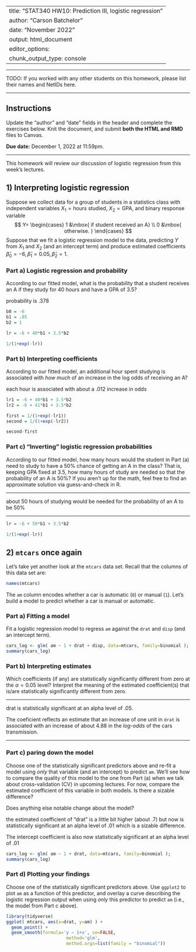 
---
title: "STAT340 HW10: Prediction III, logistic regression"
author: "Carson Batchelor"
date: "November 2022"
output: html_document
editor_options: 
  chunk_output_type: console
---

***

TODO: If you worked with any other students on this homework, please list their names and NetIDs here.

***

## Instructions

Update the "author" and "date" fields in the header and
complete the exercises below.
Knit the document, and submit **both the HTML and RMD** files to Canvas.

__Due date:__ December 1, 2022 at 11:59pm.

---

This homework will review our discussion of logistic regression from this week's lectures.

## 1) Interpreting logistic regression

Suppose we collect data for a group of students in a statistics class with independent variables $X_{1}=\text{hours studied}$, $X_{2}=\text{GPA}$, and binary response variable
$$
Y= \begin{cases} 1 &\mbox{ if student received an A} \\
  0 &\mbox{ otherwise. }
  \end{cases}
$$
Suppose that we fit a logistic regression model to the data, predicting $Y$ from $X_1$ and $X_2$ (and an intercept term) and produce estimated coefficients $\hat{\beta}_{0}=-6, \hat{\beta}_{1}=0.05, \hat{\beta}_{2}=1$.

### Part a) Logistic regression and probability

According to our fitted model, what is the probability that a student receives an A if they study for $40$ hours and have a GPA of $3.5$?

probability is .378

```{r}
b0 = -6
b1 = .05
b2 = 1

lr = -6 + 40*b1 + 3.5*b2

1/(1+exp(-lr))

```

### Part b) Interpreting coefficients
According to our fitted model, an additional hour spent studying is associated with *how much* of an increase in the log odds of receiving an A?

each hour is associated with about a .012 increase in odds

```{r}

lr1 = -6 + 40*b1 + 3.5*b2
lr2 = -6 + 41*b1 + 3.5*b2

first = 1/(1+exp(-lr1))
second = 1/(1+exp(-lr2))

second-first

```

### Part c) "Inverting" logistic regression probabilities
According to our fitted model, how many hours would the student in Part (a) need to study to have a $50\%$ chance of getting an A in the class?
That is, keeping GPA fixed at $3.5$, how many hours of study are needed so that the probability of an A is $50\%$?
If you aren't up for the math, feel free to find an approximate solution via guess-and-check in R.

***

about 50 hours of studying would be needed for the probability of an A to be 50%

***

```{r}

lr = -6 + 50*b1 + 3.5*b2

1/(1+exp(-lr))

```

## 2) `mtcars` once again

Let's take yet another look at the `mtcars` data set.
Recall that the columns of this data set are:
```{r}
names(mtcars)
```

The `am` column encodes whether a car is automatic (`0`) or manual (`1`).
Let's build a model to predict whether a car is manual or automatic.

### Part a) Fitting a model

Fit a logistic regression model to regress `am` against the `drat` and `disp` (and an intercept term).

```{r}

cars_log <- glm( am ~ 1 + drat + disp, data=mtcars, family=binomial );
summary(cars_log)

```

### Part b) Interpreting estimates

Which coefficients (if any) are statistically significantly different from zero at the $\alpha=0.05$ level?
Interpret the meaning of the estimated coefficient(s) that is/are statistically significantly different from zero.

***

drat is statistically significant at an alpha level of .05.

The coeficient reflects an estimate that an increase of one unit in `drat` is associated with an increase of about $4.88$ in the *log-odds* of the cars transmission.

***

### Part c) paring down the model

Choose one of the statistically significant predictors above and re-fit a model using *only* that variable (and an intercept) to predict `am`.
We'll see how to compare the quality of this model to the one from Part (a) when we talk about cross-validation (CV) in upcoming lectures.
For now, compare the estimated coefficient of this variable in both models.
Is there a sizable difference?

Does anything else notable change about the model?

the estimated coefficient of "drat" is a little bit higher (about .7) but now is statistically significant at an alpha level of .01 which is a sizable difference.

The intercept coefficient is also now statistically significant at an alpha level of .01

```{r}

cars_log <- glm( am ~ 1 + drat, data=mtcars, family=binomial );
summary(cars_log)

```

### Part d) Plotting your findings

Choose one of the statistically significant predictors above.
Use `ggplot2` to plot `am` as a function of this predictor, and overlay a curve describing the logistic regression output when using *only* this predictor to predict `am` (i.e., the model from Part c above).

```{r}
library(tidyverse)
ggplot( mtcars, aes(x=drat, y=am) ) + 
  geom_point() +
  geom_smooth(formula='y ~ 1+x', se=FALSE,
                       method='glm',
                       method.args=list(family = "binomial"))
              
```